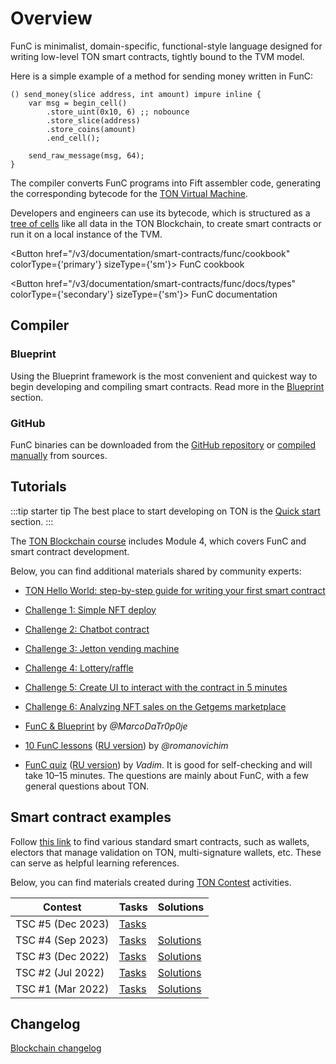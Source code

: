 

# Overview

FunC is minimalist, domain-specific, functional-style language designed for writing low-level TON smart contracts, tightly bound to the TVM model.

Here is a simple example of a method for sending money written in FunC:

```func
() send_money(slice address, int amount) impure inline {
    var msg = begin_cell()
        .store_uint(0x10, 6) ;; nobounce
        .store_slice(address)
        .store_coins(amount)
        .end_cell();

    send_raw_message(msg, 64);
}
```

The compiler converts FunC programs into Fift assembler code, generating the corresponding bytecode for the [TON Virtual Machine](/v3/documentation/tvm/tvm-overview/).

Developers and engineers can use its bytecode, which is structured as a [tree of cells](/v3/concepts/dive-into-ton/ton-blockchain/cells-as-data-storage/) like all data in the TON Blockchain, to create smart contracts or run it on a local instance of the TVM.

<Button href="/v3/documentation/smart-contracts/func/cookbook" colorType={'primary'} sizeType={'sm'}>
  FunC cookbook
</Button>

<Button href="/v3/documentation/smart-contracts/func/docs/types" colorType={'secondary'} sizeType={'sm'}>
  FunC documentation
</Button>

## Compiler

### Blueprint

Using the Blueprint framework is the most convenient and quickest way to begin developing and compiling smart contracts.
Read more in the [Blueprint](/v3/documentation/smart-contracts/getting-started/javascript/) section.

### GitHub

FunC binaries can be downloaded from the [GitHub repository](https://github.com/ton-blockchain/ton/releases) or [compiled manually](/v3/guidelines/smart-contracts/howto/compile/compilation-instructions#func) from sources.

## Tutorials

:::tip starter tip
The best place to start developing on TON is the [Quick start](/v3/guidelines/quick-start/getting-started) section.
:::

The [TON Blockchain course](/v3/documentation/smart-contracts/overview#ton-blockchain-course) includes Module 4,
which covers FunC and smart contract development.

Below, you can find additional materials shared by community experts:

- [TON Hello World: step-by-step guide for writing your first smart contract](https://helloworld.tonstudio.io/02-contract/)

- [Challenge 1: Simple NFT deploy](https://github.com/romanovichim/TONQuest1/)
- [Challenge 2: Chatbot contract](https://github.com/romanovichim/TONQuest2/)
- [Challenge 3: Jetton vending machine](https://github.com/romanovichim/TONQuest3/)
- [Challenge 4: Lottery/raffle](https://github.com/romanovichim/TONQuest4/)
- [Challenge 5: Create UI to interact with the contract in 5 minutes](https://github.com/romanovichim/TONQuest5/)
- [Challenge 6: Analyzing NFT sales on the Getgems marketplace](https://github.com/romanovichim/TONQuest6/)

- [FunC & Blueprint](https://www.youtube.com/watch?v=7omBDfSqGfA&list=PLtUBO1QNEKwtO_zSyLj-axPzc9O9rkmYa/) by _@MarcoDaTr0p0je_
- [10 FunC lessons](https://github.com/romanovichim/TonFunClessons_Eng/) ([RU version](https://github.com/romanovichim/TonFunClessons_ru/)) by _@romanovichim_
- [FunC quiz](https://t.me/toncontests/60/) ([RU version](https://t.me/toncontests/58?comment=14888/)) by _Vadim_. It is good for self-checking and will take 10–15 minutes. The questions are mainly about FunС, with a few general questions about TON.

## Smart contract examples

Follow [this link](/v3/documentation/smart-contracts/contracts-specs/examples/) to find various standard smart contracts,
such as wallets, electors that manage validation on TON, multi-signature wallets, etc. These can serve as helpful learning references.

Below, you can find materials created during [TON Contest](https://t.me/toncontests/) activities.

| Contest           | Tasks                                                     | Solutions                                                                                     |
| ----------------- | --------------------------------------------------------- | --------------------------------------------------------------------------------------------- |
| TSC #5 (Dec 2023) | [Tasks](https://github.com/ton-community/tsc5/)           |                                                                                               |
| TSC #4 (Sep 2023) | [Tasks](https://github.com/ton-community/tsc4/)           | [Solutions](/v3/documentation/smart-contracts/contracts-specs/examples#ton-smart-challenge-4) |
| TSC #3 (Dec 2022) | [Tasks](https://github.com/ton-blockchain/func-contest3/) | [Solutions](https://github.com/nns2009/TON-FunC-contest-3/)                                   |
| TSC #2 (Jul 2022) | [Tasks](https://github.com/ton-blockchain/func-contest2/) | [Solutions](https://github.com/ton-blockchain/func-contest2-solutions/)                       |
| TSC #1 (Mar 2022) | [Tasks](https://github.com/ton-blockchain/func-contest1/) | [Solutions](https://github.com/ton-blockchain/func-contest1-solutions/)                       |

## Changelog

[Blockchain changelog](https://github.com/ton-blockchain/ton/blob/master/Changelog.md)

<Feedback />
